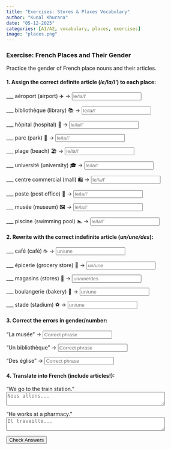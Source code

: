 ```yaml
---  
title: "Exercises: Stores & Places Vocabulary"  
author: "Kunal Khurana"  
date: "05-12-2025"  
categories: [A1/A2, vocabulary, places, exercises]  
image: "places.png"  
---
```



::: {.content-visible when-profile="english"}  

### Exercise: French Places and Their Gender  
Practice the gender of French place nouns and their articles.  

#### 1. Assign the correct definite article (*le/la/l'*) to each place:  
___ aéroport (airport) ✈️ → <input type="text" placeholder="le/la/l'" oninput="checkAnswer(this, 'l\'')"><span style="margin-left:10px;"></span>  

___ bibliothèque (library) 📚 → <input type="text" placeholder="le/la/l'" oninput="checkAnswer(this, 'la')"><span style="margin-left:10px;"></span>  

___ hôpital (hospital) 🏥 → <input type="text" placeholder="le/la/l'" oninput="checkAnswer(this, 'l\'')"><span style="margin-left:10px;"></span>  

___ parc (park) 🌳 → <input type="text" placeholder="le/la/l'" oninput="checkAnswer(this, 'le')"><span style="margin-left:10px;"></span>  

___ plage (beach) 🏖️ → <input type="text" placeholder="le/la/l'" oninput="checkAnswer(this, 'la')"><span style="margin-left:10px;"></span>  

___ université (university) 🎓 → <input type="text" placeholder="le/la/l'" oninput="checkAnswer(this, 'l\'')"><span style="margin-left:10px;"></span>  

___ centre commercial (mall) 🛍️ → <input type="text" placeholder="le/la/l'" oninput="checkAnswer(this, 'le')"><span style="margin-left:10px;"></span>  

___ poste (post office) 📮 → <input type="text" placeholder="le/la/l'" oninput="checkAnswer(this, 'la')"><span style="margin-left:10px;"></span>  

___ musée (museum) 🖼️ → <input type="text" placeholder="le/la/l'" oninput="checkAnswer(this, 'le')"><span style="margin-left:10px;"></span>  

___ piscine (swimming pool) 🏊 → <input type="text" placeholder="le/la/l'" oninput="checkAnswer(this, 'la')"><span style="margin-left:10px;"></span>  

#### 2. Rewrite with the correct indefinite article (*un/une/des*):  
___ café (café) ☕ → <input type="text" placeholder="un/une" oninput="checkAnswer(this, 'un')"><span style="margin-left:10px;"></span>  

___ épicerie (grocery store) 🛒 → <input type="text" placeholder="un/une" oninput="checkAnswer(this, 'une')"><span style="margin-left:10px;"></span>  

___ magasins (stores) 🏬 → <input type="text" placeholder="un/une/des" oninput="checkAnswer(this, 'des')"><span style="margin-left:10px;"></span>  

___ boulangerie (bakery) 🥖 → <input type="text" placeholder="un/une" oninput="checkAnswer(this, 'une')"><span style="margin-left:10px;"></span>  

___ stade (stadium) ⚽ → <input type="text" placeholder="un/une" oninput="checkAnswer(this, 'un')"><span style="margin-left:10px;"></span>  

#### 3. Correct the errors in gender/number:  
"La musée" → <input type="text" placeholder="Correct phrase" oninput="checkAnswer(this, 'le musée')"><span style="margin-left:10px;"></span>  

"Un bibliothèque" → <input type="text" placeholder="Correct phrase" oninput="checkAnswer(this, 'une bibliothèque')"><span style="margin-left:10px;"></span>  

"Des église" → <input type="text" placeholder="Correct phrase" oninput="checkAnswer(this, 'des églises')"><span style="margin-left:10px;"></span>  

#### 4. Translate into French (include articles!):  
"We go to the train station."  
<textarea placeholder="Nous allons..." rows="2" cols="50" oninput="checkTranslation(this, 'Nous allons à la gare')"></textarea><span style="margin-left:10px;"></span>  

"He works at a pharmacy."  
<textarea placeholder="Il travaille..." rows="2" cols="50" oninput="checkTranslation(this, 'Il travaille dans une pharmacie')"></textarea><span style="margin-left:10px;"></span>  

<button onclick="checkAllAnswers()">Check Answers</button>  

<script>  
function checkAnswer(input, correctAnswer) {  
    const feedback = input.nextElementSibling;  
    if (input.value.trim().toLowerCase() === correctAnswer.toLowerCase()) {  
        feedback.textContent = "✓ Correct!";  
        feedback.style.color = "green";  
    } else if (input.value.trim()) {  
        feedback.textContent = "✗ Try again!";  
        feedback.style.color = "red";  
    }  
}  

function checkAllAnswers() {  
    document.querySelectorAll('input[type="text"]').forEach(input => {  
        const correct = input.getAttribute('oninput').match(/'([^']+)'/)[1];  
        checkAnswer(input, correct);  
    });  

    document.querySelectorAll('textarea').forEach(textarea => {  
        const correct = textarea.getAttribute('oninput').match(/'([^']+)'/)[1];  
        checkTranslation(textarea, correct);  
    });  
}  

function checkTranslation(textarea, correctAnswer) {  
    const feedback = textarea.nextElementSibling;  
    if (textarea.value.trim().toLowerCase() === correctAnswer.toLowerCase()) {  
        feedback.textContent = "✓ Correct!";  
        feedback.style.color = "green";  
    } else if (textarea.value.trim()) {  
        feedback.textContent = "✗ Try again!";  
        feedback.style.color = "red";  
    }  
}  
</script>  
:::  
